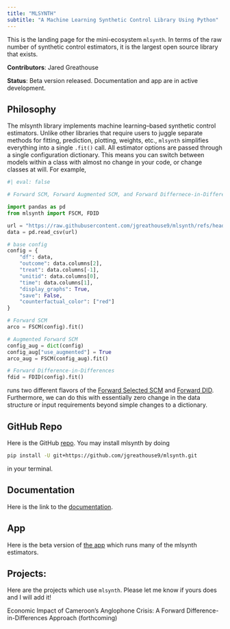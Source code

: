 ```yaml
---
title: "MLSYNTH"
subtitle: "A Machine Learning Synthetic Control Library Using Python"
---
```


This is the landing page for the mini-ecosystem `mlsynth`. In terms of the raw number of synthetic control estimators, it is the largest open source library that exists.

**Contributors**: Jared Greathouse

**Status**: Beta version released. Documentation and app are in active development.

## Philosophy

The mlsynth library implements machine learning–based synthetic control estimators. Unlike other libraries that require users to juggle separate methods for fitting, prediction, plotting, weights, etc., `mlsynth` simplifies everything into a single `.fit()` call. All estimator options are passed through a single configuration dictionary. This means you can switch between models within a class with almost no change in your code, or change classes at will. For example,

```python
#| eval: false

# Forward SCM, Forward Augmented SCM, and Forward Differnece-in-Differences

import pandas as pd
from mlsynth import FSCM, FDID

url = "https://raw.githubusercontent.com/jgreathouse9/mlsynth/refs/heads/main/basedata/smoking_data.csv"
data = pd.read_csv(url)

# base config
config = {
    "df": data,
    "outcome": data.columns[2],
    "treat": data.columns[-1],
    "unitid": data.columns[0],
    "time": data.columns[1],
    "display_graphs": True,
    "save": False,
    "counterfactual_color": ["red"]
}

# Forward SCM
arco = FSCM(config).fit()

# Augmented Forward SCM
config_aug = dict(config)
config_aug["use_augmented"] = True
arco_aug = FSCM(config_aug).fit()

# Forward Difference-in-Differences
fdid = FDID(config).fit()
```

runs two different flavors of the [Forward Selected SCM](https://mlsynth.readthedocs.io/en/latest/fscm.html) and [Forward DID](https://mlsynth.readthedocs.io/en/latest/fdid.html). Furthermore, we can do this with essentially zero change in the data structure or input requirements beyond simple changes to a dictionary.


## GitHub Repo

Here is the GitHub [repo](https://github.com/jgreathouse9/mlsynth). You may install mlsynth by doing

```bash
pip install -U git+https://github.com/jgreathouse9/mlsynth.git
```

in your terminal.

## Documentation

Here is the link to the [documentation](https://mlsynth.readthedocs.io).

## App

Here is the beta version of [the app](https://mlsynthapp.streamlit.app/) which runs many of the mlsynth estimators.

## Projects:

Here are the projects which use `mlsynth`. Please let me know if yours does and I will add it!

Economic Impact of Cameroon’s Anglophone Crisis: A Forward Difference-in-Differences Approach (forthcoming)
